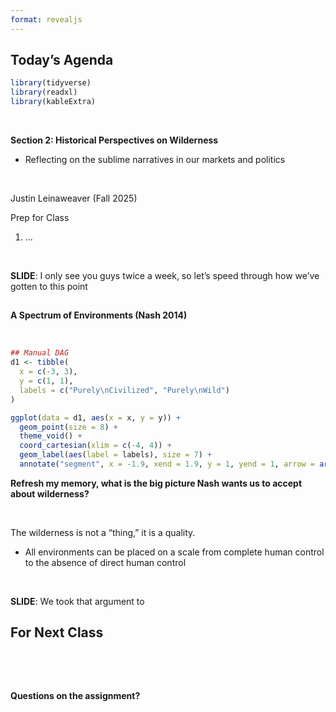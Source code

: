 ```yaml
---
format: revealjs
---
```


## Today's Agenda {background-image="Images/background-forest_v3.png" .center}

```r
library(tidyverse)
library(readxl)
library(kableExtra)
```

<br>

::: {.r-fit-text}

**Section 2: Historical Perspectives on Wilderness**

:::

- Reflecting on the sublime narratives in our markets and politics

<br>

::: r-stack
Justin Leinaweaver (Fall 2025)
:::

::: notes
Prep for Class

1. ...

<br>

**SLIDE**: I only see you guys twice a week, so let's speed through how we've gotten to this point

:::



## {background-image="Images/background-forest_v3.png" .center}

::: {.r-fit-text}
**A Spectrum of Environments (Nash 2014)**
:::

<br>

```r
## Manual DAG
d1 <- tibble(
  x = c(-3, 3),
  y = c(1, 1),
  labels = c("Purely\nCivilized", "Purely\nWild")
)

ggplot(data = d1, aes(x = x, y = y)) +
  geom_point(size = 8) +
  theme_void() +
  coord_cartesian(xlim = c(-4, 4)) +
  geom_label(aes(label = labels), size = 7) +
  annotate("segment", x = -1.9, xend = 1.9, y = 1, yend = 1, arrow = arrow(ends = "both"))
```

::: notes

**Refresh my memory, what is the big picture Nash wants us to accept about wilderness?**

<br>

The wilderness is not a "thing," it is a quality.

- All environments can be placed on a scale from complete human control to the absence of direct human control

<br>

**SLIDE**: We took that argument to 


:::























## For Next Class {background-image="Images/background-forest_v3.png" .center}

<br>


::: notes

<br>

**Questions on the assignment?**

:::